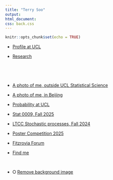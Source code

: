 ```yaml
---
title: "Terry Soo"
output: 
html_document: 
css: back.css
---
```




```r
knitr::opts_chunk$set(echo = TRUE)
```

*  [Profile at UCL](https://www.ucl.ac.uk/statistics/dr-terry-soo)



*  [Research](https://tsoo-math.github.io/m3/research.html)

<br>


<br>

*  [A photo of me, outside UCL Statistical Science](https://tsoo-math.github.io/Terry-ucl-stats.jpeg)


* [A photo of me, in Beijing](https://tsoo-math.github.io/m3/terrysoo.htm)



* [Probability at UCL](https://sites.google.com/view/probability-at-ucl/home?authuser=0)



*  [Stat 0009, Fall 2025](https://tsoo-math.github.io/ucl6/skeleton-stat9-2025.html)


*  [LTCC Stochastic processes, Fall 2024](https://tsoo-math.github.io/lttc/skeleton-LTTC-2024.html)


* [Poster Competition 2025](https://tsoo-math.github.io/ucl2/grst/2025-poster.html)


* [Fitzrovia Forum](https://tsoo-math.github.io/Fitzrovia.html)
<br>

*    [Find me](https://tsoo-math.github.io/find.html)

<br>




* &#x2B58; [Remove background image](https://tsoo-math.github.io/index-noback.html)



